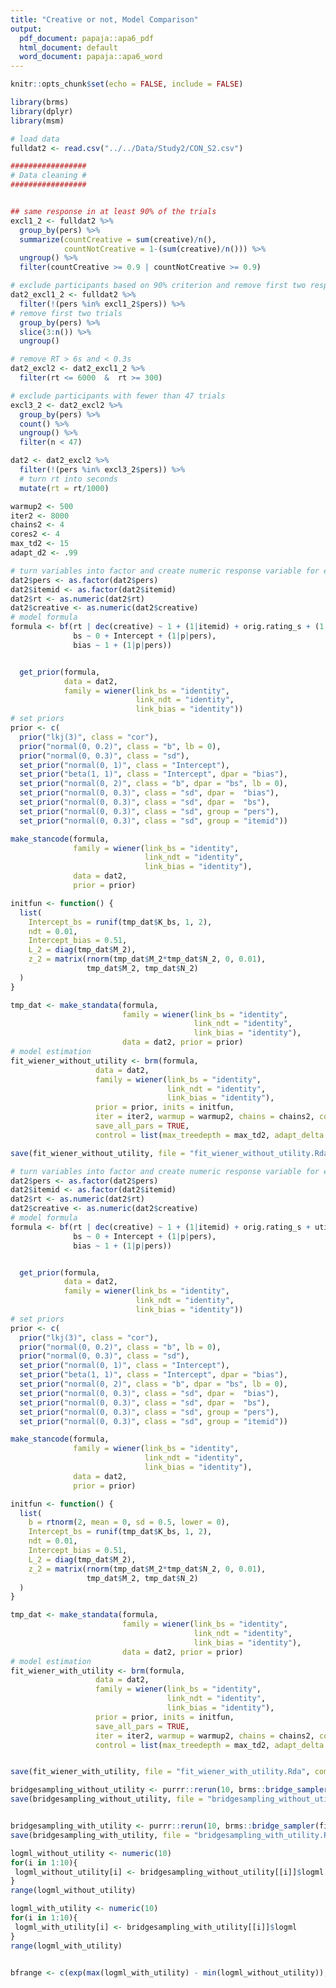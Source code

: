 ```yaml
---
title: "Creative or not, Model Comparison"
output:
  pdf_document: papaja::apa6_pdf
  html_document: default
  word_document: papaja::apa6_word
---
```


```r
knitr::opts_chunk$set(echo = FALSE, include = FALSE)
```

```r
library(brms)
library(dplyr)
library(msm)
```


```r
# load data
fulldat2 <- read.csv("../../Data/Study2/CON_S2.csv")

#################
# Data cleaning #
#################


## same response in at least 90% of the trials
excl1_2 <- fulldat2 %>%
  group_by(pers) %>%
  summarize(countCreative = sum(creative)/n(), 
            countNotCreative = 1-(sum(creative)/n())) %>%
  ungroup() %>% 
  filter(countCreative >= 0.9 | countNotCreative >= 0.9)

# exclude participants based on 90% criterion and remove first two responses
dat2_excl1_2 <- fulldat2 %>% 
  filter(!(pers %in% excl1_2$pers)) %>%
# remove first two trials
  group_by(pers) %>% 
  slice(3:n()) %>% 
  ungroup()

# remove RT > 6s and < 0.3s
dat2_excl2 <- dat2_excl1_2 %>% 
  filter(rt <= 6000  &  rt >= 300)

# exclude participants with fewer than 47 trials
excl3_2 <- dat2_excl2 %>% 
  group_by(pers) %>% 
  count() %>% 
  ungroup() %>% 
  filter(n < 47)

dat2 <- dat2_excl2 %>%
  filter(!(pers %in% excl3_2$pers)) %>% 
  # turn rt into seconds
  mutate(rt = rt/1000)

```

```r
warmup2 <- 500
iter2 <- 8000
chains2 <- 4
cores2 <- 4
max_td2 <- 15
adapt_d2 <- .99
```


```r
# turn variables into factor and create numeric response variable for estimation
dat2$pers <- as.factor(dat2$pers)
dat2$itemid <- as.factor(dat2$itemid)
dat2$rt <- as.numeric(dat2$rt)
dat2$creative <- as.numeric(dat2$creative)
# model formula
formula <- bf(rt | dec(creative) ~ 1 + (1|itemid) + orig.rating_s + (1 + orig.rating_s|p|pers),
              bs ~ 0 + Intercept + (1|p|pers),
              bias ~ 1 + (1|p|pers))


  get_prior(formula,
            data = dat2, 
            family = wiener(link_bs = "identity",
                            link_ndt = "identity",
                            link_bias = "identity"))
# set priors
prior <- c(
  prior("lkj(3)", class = "cor"),
  prior("normal(0, 0.2)", class = "b", lb = 0),
  prior("normal(0, 0.3)", class = "sd"),
  set_prior("normal(0, 1)", class = "Intercept"),
  set_prior("beta(1, 1)", class = "Intercept", dpar = "bias"),
  set_prior("normal(0, 2)", class = "b", dpar = "bs", lb = 0),
  set_prior("normal(0, 0.3)", class = "sd", dpar =  "bias"),
  set_prior("normal(0, 0.3)", class = "sd", dpar =  "bs"),
  set_prior("normal(0, 0.3)", class = "sd", group = "pers"),
  set_prior("normal(0, 0.3)", class = "sd", group = "itemid"))

make_stancode(formula,
              family = wiener(link_bs = "identity",
                              link_ndt = "identity",
                              link_bias = "identity"),
              data = dat2,
              prior = prior)

initfun <- function() {
  list(
    Intercept_bs = runif(tmp_dat$K_bs, 1, 2),
    ndt = 0.01,
    Intercept_bias = 0.51,
    L_2 = diag(tmp_dat$M_2),
    z_2 = matrix(rnorm(tmp_dat$M_2*tmp_dat$N_2, 0, 0.01),
                 tmp_dat$M_2, tmp_dat$N_2)
  )
}

tmp_dat <- make_standata(formula, 
                         family = wiener(link_bs = "identity",
                                         link_ndt = "identity",
                                         link_bias = "identity"),
                         data = dat2, prior = prior)
# model estimation
fit_wiener_without_utility <- brm(formula, 
                   data = dat2,
                   family = wiener(link_bs = "identity", 
                                   link_ndt = "identity",
                                   link_bias = "identity"),
                   prior = prior, inits = initfun,
                   iter = iter2, warmup = warmup2, chains = chains2, cores = cores2, sample_prior = T,
                   save_all_pars = TRUE,
                   control = list(max_treedepth = max_td2, adapt_delta = adapt_d2))

save(fit_wiener_without_utility, file = "fit_wiener_without_utility.Rda", compress = "xz")
```

```r
# turn variables into factor and create numeric response variable for estimation
dat2$pers <- as.factor(dat2$pers)
dat2$itemid <- as.factor(dat2$itemid)
dat2$rt <- as.numeric(dat2$rt)
dat2$creative <- as.numeric(dat2$creative)
# model formula
formula <- bf(rt | dec(creative) ~ 1 + (1|itemid) + orig.rating_s + util.rating_s + (1 + orig.rating_s + util.rating_s|p|pers),
              bs ~ 0 + Intercept + (1|p|pers),
              bias ~ 1 + (1|p|pers))


  get_prior(formula,
            data = dat2, 
            family = wiener(link_bs = "identity",
                            link_ndt = "identity",
                            link_bias = "identity"))
# set priors
prior <- c(
  prior("lkj(3)", class = "cor"),
  prior("normal(0, 0.2)", class = "b", lb = 0),
  prior("normal(0, 0.3)", class = "sd"),
  set_prior("normal(0, 1)", class = "Intercept"),
  set_prior("beta(1, 1)", class = "Intercept", dpar = "bias"),
  set_prior("normal(0, 2)", class = "b", dpar = "bs", lb = 0),
  set_prior("normal(0, 0.3)", class = "sd", dpar =  "bias"),
  set_prior("normal(0, 0.3)", class = "sd", dpar =  "bs"),
  set_prior("normal(0, 0.3)", class = "sd", group = "pers"),
  set_prior("normal(0, 0.3)", class = "sd", group = "itemid"))

make_stancode(formula,
              family = wiener(link_bs = "identity",
                              link_ndt = "identity",
                              link_bias = "identity"),
              data = dat2,
              prior = prior)

initfun <- function() {
  list(
    b = rtnorm(2, mean = 0, sd = 0.5, lower = 0),
    Intercept_bs = runif(tmp_dat$K_bs, 1, 2),
    ndt = 0.01,
    Intercept_bias = 0.51,
    L_2 = diag(tmp_dat$M_2),
    z_2 = matrix(rnorm(tmp_dat$M_2*tmp_dat$N_2, 0, 0.01),
                 tmp_dat$M_2, tmp_dat$N_2)
  )
}

tmp_dat <- make_standata(formula, 
                         family = wiener(link_bs = "identity",
                                         link_ndt = "identity",
                                         link_bias = "identity"),
                         data = dat2, prior = prior)
# model estimation
fit_wiener_with_utility <- brm(formula, 
                   data = dat2,
                   family = wiener(link_bs = "identity", 
                                   link_ndt = "identity",
                                   link_bias = "identity"),
                   prior = prior, inits = initfun,
                   save_all_pars = TRUE,
                   iter = iter2, warmup = warmup2, chains = chains2, cores = cores2, sample_prior = T,
                   control = list(max_treedepth = max_td2, adapt_delta = adapt_d2))


save(fit_wiener_with_utility, file = "fit_wiener_with_utility.Rda", compress = "xz")
```


```r
bridgesampling_without_utility <- purrr::rerun(10, brms::bridge_sampler(fit_wiener_without_utility, cores = 4))
save(bridgesampling_without_utility, file = "bridgesampling_without_utility.Rda")


bridgesampling_with_utility <- purrr::rerun(10, brms::bridge_sampler(fit_wiener_with_utility, cores = 4))
save(bridgesampling_with_utility, file = "bridgesampling_with_utility.Rda")
```

```r
logml_without_utility <- numeric(10)
for(i in 1:10){
 logml_without_utility[i] <- bridgesampling_without_utility[[i]]$logml
}
range(logml_without_utility)

logml_with_utility <- numeric(10)
for(i in 1:10){
 logml_with_utility[i] <- bridgesampling_with_utility[[i]]$logml
}
range(logml_with_utility)


bfrange <- c(exp(max(logml_with_utility) - min(logml_without_utility)), exp(min(logml_with_utility) - max(logml_without_utility)))
```




